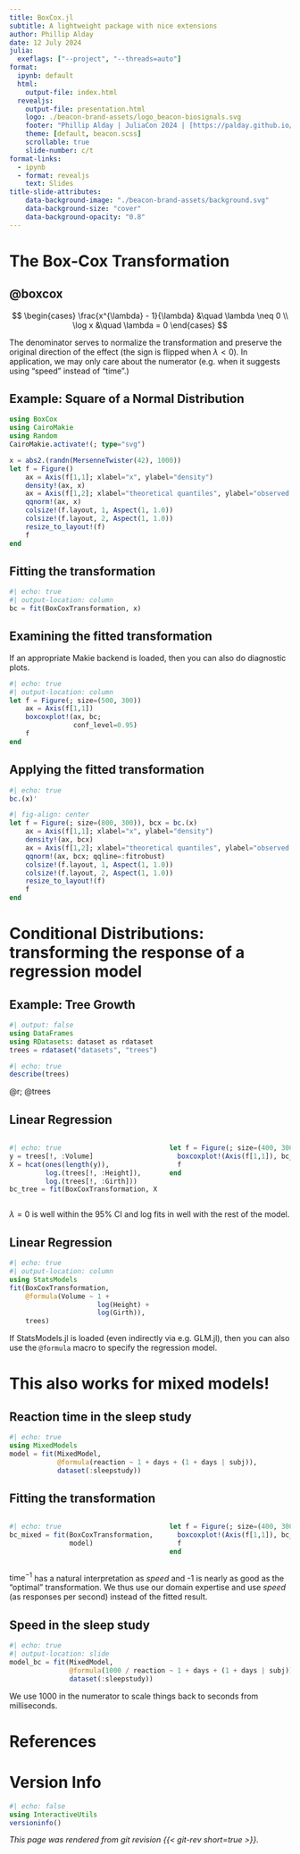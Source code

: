 ```yaml
---
title: BoxCox.jl
subtitle: A lightweight package with nice extensions
author: Phillip Alday
date: 12 July 2024
julia:
  exeflags: ["--project", "--threads=auto"]
format:
  ipynb: default
  html:
    output-file: index.html
  revealjs:
    output-file: presentation.html
    logo: ./beacon-brand-assets/logo_beacon-biosignals.svg
    footer: "Phillip Alday | JuliaCon 2024 | [https://palday.github.io/juliacon2024](https://palday.github.io/juliacon2024/)"
    theme: [default, beacon.scss]
    scrollable: true
    slide-number: c/t
format-links:
  - ipynb
  - format: revealjs
    text: Slides
title-slide-attributes:
    data-background-image: "./beacon-brand-assets/background.svg"
    data-background-size: "cover"
    data-background-opacity: "0.8"
---
```


# The Box-Cox Transformation {background-image="./beacon-brand-assets/background.svg" background-opacity="0.8" background-size="cover"}

## @boxcox

$$
\begin{cases}
\frac{x^{\lambda} - 1}{\lambda} &\quad \lambda \neq 0 \\
\log x &\quad \lambda = 0
\end{cases}
$$

The denominator serves to normalize the transformation and preserve the original direction of the effect (the sign is flipped when $\lambda < 0$). In application, we may only care about the numerator (e.g. when it suggests using "speed" instead of "time".)

## Example: Square of a Normal Distribution

```julia
using BoxCox
using CairoMakie
using Random
CairoMakie.activate!(; type="svg")

x = abs2.(randn(MersenneTwister(42), 1000))
let f = Figure()
    ax = Axis(f[1,1]; xlabel="x", ylabel="density")
    density!(ax, x)
    ax = Axis(f[1,2]; xlabel="theoretical quantiles", ylabel="observed values")
    qqnorm!(ax, x)
    colsize!(f.layout, 1, Aspect(1, 1.0))
    colsize!(f.layout, 2, Aspect(1, 1.0))
    resize_to_layout!(f)
    f
end
```

## Fitting the transformation

<!-- :::: {.columns} -->

<!-- ::: {.column width="50%"} -->
```julia
#| echo: true
#| output-location: column
bc = fit(BoxCoxTransformation, x)
```
<!-- ::: -->

<!-- ::: {.column width="50%"} -->

## Examining the fitted transformation

::: {.callout-note title="Makie extension"}
If an appropriate Makie backend is loaded, then you can also do diagnostic plots.
:::

```julia
#| echo: true
#| output-location: column
let f = Figure(; size=(500, 300))
    ax = Axis(f[1,1])
    boxcoxplot!(ax, bc;
                conf_level=0.95)
    f
end
```

<!-- ::: -->

<!-- :::: -->

## Applying the fitted transformation

```julia
#| echo: true
bc.(x)'
```

```julia
#| fig-align: center
let f = Figure(; size=(800, 300)), bcx = bc.(x)
    ax = Axis(f[1,1]; xlabel="x", ylabel="density")
    density!(ax, bcx)
    ax = Axis(f[1,2]; xlabel="theoretical quantiles", ylabel="observed values")
    qqnorm!(ax, bcx; qqline=:fitrobust)
    colsize!(f.layout, 1, Aspect(1, 1.0))
    colsize!(f.layout, 2, Aspect(1, 1.0))
    resize_to_layout!(f)
    f
end
```


# Conditional Distributions: transforming the response of a regression model {background-image="./beacon-brand-assets/background.svg" background-opacity="0.8"}

## Example: Tree Growth

```julia
#| output: false
using DataFrames
using RDatasets: dataset as rdataset
trees = rdataset("datasets", "trees")
```

```julia
#| echo: true
describe(trees)
```

@r; @trees

## Linear Regression


:::: {.columns}

::: {.column width="55%"}


```julia
#| echo: true
y = trees[!, :Volume]
X = hcat(ones(length(y)),
         log.(trees[!, :Height]),
         log.(trees[!, :Girth]))
bc_tree = fit(BoxCoxTransformation, X, y)
```

:::

::: {.column width="45%"}

```julia
let f = Figure(; size=(400, 300))
  boxcoxplot!(Axis(f[1,1]), bc_tree; conf_level=0.95)
  f
end
```

:::

::::

::: {.callout-tip title="Diagnostics matter!"}
$\lambda=0$ is well within the 95% CI and log fits in well with the rest of the model.
:::

## Linear Regression

```julia
#| echo: true
#| output-location: column
using StatsModels
fit(BoxCoxTransformation,
    @formula(Volume ~ 1 +
                      log(Height) +
                      log(Girth)),
    trees)
```

::: {.callout-note title="StatsModels extension"}
If StatsModels.jl is loaded (even indirectly via e.g. GLM.jl), then you can also use the `@formula` macro to specify the regression model.
:::

# This also works for mixed models! {background-image="./beacon-brand-assets/background.svg" background-opacity="0.8"}

## Reaction time in the sleep study

```julia
#| echo: true
using MixedModels
model = fit(MixedModel,
            @formula(reaction ~ 1 + days + (1 + days | subj)),
            dataset(:sleepstudy))
```

## Fitting the transformation


:::: {.columns}

::: {.column width="55%"}

```julia
#| echo: true
bc_mixed = fit(BoxCoxTransformation,
               model)
```

:::

::: {.column width="45%"}

```julia
let f = Figure(; size=(400, 300))
  boxcoxplot!(Axis(f[1,1]), bc_mixed; conf_level=0.95)
  f
end
```

:::

::::

::: {.callout-tip title="Diagnostics matter!"}
$\text{time}^{-1}$ has a natural interpretation as *speed* and -1 is nearly as good as the "optimal" transformation.
We thus use our domain expertise and use *speed* (as responses per second) instead of the fitted result.
:::

## Speed in the sleep study

```julia
#| echo: true
#| output-location: slide
model_bc = fit(MixedModel,
               @formula(1000 / reaction ~ 1 + days + (1 + days | subj)),
               dataset(:sleepstudy))
```

::: {.callout-note}
We use 1000 in the numerator to scale things back to seconds from milliseconds.
:::

# References

::: {#refs}

:::

# Version Info

```julia
#| echo: false
using InteractiveUtils
versioninfo()
```

*This page was rendered from git revision {{< git-rev short=true >}}.*
